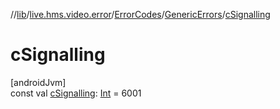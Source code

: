 //[lib](../../../../index)/[live.hms.video.error](../../index)/[ErrorCodes](../index)/[GenericErrors](index)/[cSignalling](c-signalling)

# cSignalling

[androidJvm]\
const val [cSignalling](c-signalling): [Int](https://kotlinlang.org/api/latest/jvm/stdlib/kotlin/-int/index.html) = 6001
